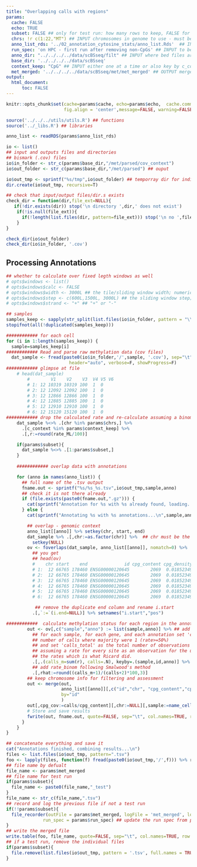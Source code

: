 ```yaml
---
title: "Overlapping calls with regions"
params:
  cache: FALSE
  echo: TRUE
  subset: FALSE ## only for test run: how many rows to keep, FALSE for full run
  chrs: !r c(1:22,"MT") ## INPUT chromosomes in genome to use - must be a vector (not just a number)
  anno_list_rds: '../02_annotation_cytosine_stats/anno_list.Rds'  ## INPUT name of the genome stat file
  run_spec: 'on HPC - first run after removing non-CpGs' ## INPUT to be stored ine log file for the run
  anno_dir: "../../../../data/scBSseq/filt" ## INPUT where bed files are, all of which will be used
  base_dir: '../../../../data/scBSseq'
  context_keep: "CpG" ## INPUT either one at a time or also key by c_context
  met_merged: '../../../../data/scBSseq/met/met_merged' ## OUTPUT merged methylation file - without tsv extension
output:
  html_document:
      toc: FALSE
---
```


```r
knitr::opts_chunk$set(cache=params$cache, echo=params$echo,  cache.comment=FALSE, purl=FALSE,
                      fig.align = 'center',message=FALSE, warning=FALSE, results='hide', eval=TRUE)
```


```r
source('../../../utils/utils.R') ## functions
source('../_libs.R') ## libraries
```

```r
anno_list <- readRDS(params$anno_list_rds)
```


```r
io <- list()
## input and outputs files and directories
## bismark (.cov) files
io$in_folder <- str_c(params$base_dir,"/met/parsed/cov_context")
io$out_folder <- str_c(params$base_dir,"/met/parsed") ## ouput

io$out_tmp <- sprintf("%s/tmp",io$out_folder) ## temporray dir for individual sample annotations
dir.create(io$out_tmp, recursive=T)

## check that input/output files/dir.s exists
check_dir = function(dir,file_ext=NULL){
   if(!dir.exists(dir)) stop('\n directory ',dir,' does not exist')
    if(!is.null(file_ext)){
      if(!length(list.files(dir, pattern=file_ext))) stop('\n no ',file_ext,' files found in ',dir)
    }
}

check_dir(io$out_folder)
check_dir(io$in_folder, '.cov')
```

## Processing Annotations

```r
## whether to calculate over fixed legth windows as well
# opts$windows <- list()
# opts$windows$calc <- FALSE
# opts$windows$width <- 3000L ## the tile/sliding window width; numeric or NULL
# opts$windows$step <- c(600L,1500L, 3000L) ## the sliding window step; numeric (/vector) or NULL; for non-overlapping step=width
# opts$windows$strand <- "+" ## "+" or "-"
```


```r
## samples
samples_keep <- sapply(str_split(list.files(io$in_folder, pattern = "\\.cov$"),"\\.cov"),"[[", 1)
stopifnot(all(!duplicated(samples_keep)))
```


```r
############ for each cell
for (i in 1:length(samples_keep)) {
  sample=samples_keep[i]
############ Read and parse raw methylation data (cov files)
  dat_sample <- fread(paste0(io$in_folder,'/',sample, '.cov'), sep="\t",
                        header="auto", verbose=F, showProgress=F)
############ glimpse at file
    # head(dat_sample)
        #        V1    V2    V3  V4 V5 V6
        # 1: 12 10319 10319 100  1  0
        # 2: 12 12092 12092 100  1  0
        # 3: 12 12866 12866 100  1  0
        # 4: 12 12885 12885 100  1  0
        # 5: 12 12910 12910 100  1  0
        # 6: 12 15120 15120 100  1  0
############ drop the calculated rate and re-calculate assuming a binomial distribution like Ricard's
    dat_sample %<>% .[chr %in% params$chrs,] %>% 
      .[c_context %in% params$context_keep] %>% 
      .[,r:=round(rate_ML/100)]

    if(params$subset){
      dat_sample %<>% .[1:params$subset,]
    }
    
    ############ overlap data with annotations

    for (anno in names(anno_list)) {
      ## full name of the .tsv output
      fname.out <- sprintf("%s/%s_%s.tsv",io$out_tmp,sample,anno)
      ## check it is not there already
      if (file.exists(paste0(fname.out,".gz"))) {
        cat(sprintf("Annotation for %s with %s already found, loading...\n",sample,anno))
      } else {
        cat(sprintf("Annotating %s with %s annotations...\n",sample,anno))

        ## overlap - genomic context
        anno_list[[anno]] %>% setkey(chr, start, end)
        dat_sample %>% .[,chr:=as.factor(chr)] %>%  ## chr must be the same class (here factor) in both
          setkey(NULL)
        ov <- foverlaps(dat_sample, anno_list[[anno]], nomatch=0) %>%
          ## you get
          ## head(ov)
          #    chr start    end              id cpg_content cpg_density i.start i.end calls rate
          # 1:  12 66765 178460 ENSG00000120645        2069  0.01852349   66776 66776     1    0
          # 2:  12 66765 178460 ENSG00000120645        2069  0.01852349   66792 66792     1    0
          # 3:  12 66765 178460 ENSG00000120645        2069  0.01852349   66797 66797     1    0
          # 4:  12 66765 178460 ENSG00000120645        2069  0.01852349   66801 66801     1    0
          # 5:  12 66765 178460 ENSG00000120645        2069  0.01852349   66820 66820     1    0
          # 6:  12 66765 178460 ENSG00000120645        2069  0.01852349   66822 66822     1    0

           ## remove the duplicate end column and rename i.start
          .[,`:=`(i.end=NULL)] %>% setnames("i.start","pos")

############  calculate methylation status for each region in the annotation by summarising over all sites
        out <- ov[,c("sample","anno") := list(sample,anno)] %>% ## add sample and anno columns
          ## for each sample, for each gene, and each annotation set 'calls_methylated' as the
          ## number of calls where majority were 1 (rate>=50%)
          ## and set 'calls_total' as the total number of observations within that context for that sample and annotation
          ## assuming a rate for every site as an observation for the uniform RV 'rate' of the context, ML averages
          ## the rates which is what Ricard did.
          .[,.(calls_m=sum(r), calls=.N), keyby=.(sample,id,anno)] %>%
          ## add rate_binom following Smalwood's method
          .[,rhat:=round((calls_m+1)/(calls+2)*100,3)]
        ## keep chromosome info for filtering and assessment
        out <- merge(out,
                     anno_list[[anno]][,c("id","chr", "cpg_content","cpg_density")],
                     by="id"
                     )
        out[,cpg_cov:=calls/cpg_content][,chr:=NULL][,sample:=name_cells_by_wells(sample,underscores = c(0,1))]
        # Store and save results
        fwrite(out, fname.out, quote=FALSE, sep="\t", col.names=TRUE, row.names=FALSE)
      }
    }
}

```



```r
## concatenate everything and save it
cat("Annotations finished, combining results...\n")
files <- list.files(io$out_tmp, pattern=".tsv")
foo <- lapply(files, function(f) fread(paste0(io$out_tmp,'/',f))) %>% rbindlist
## file name by defualt
file_name <- params$met_merged
## file name for test run
if(params$subset){
  file_name <- paste0(file_name,"_test")
}
file_name <- str_c(file_name,".tsv")
## record and log the previous file if not a test run
if(!!params$subset){
  file_recorder(outFile = params$met_merged, logFile = 'met_merged', logFolder = '__log',
              run_spec = params$run_spec) ## update the run spec from params for a new run
}
## write the merged file
write.table(foo, file_name, quote=FALSE, sep="\t", col.names=TRUE, row.names=FALSE)
## if a test run, remove the individual files
if(params$subset){
  file.remove(list.files(io$out_tmp, pattern = '.tsv', full.names = TRUE))
}
```


